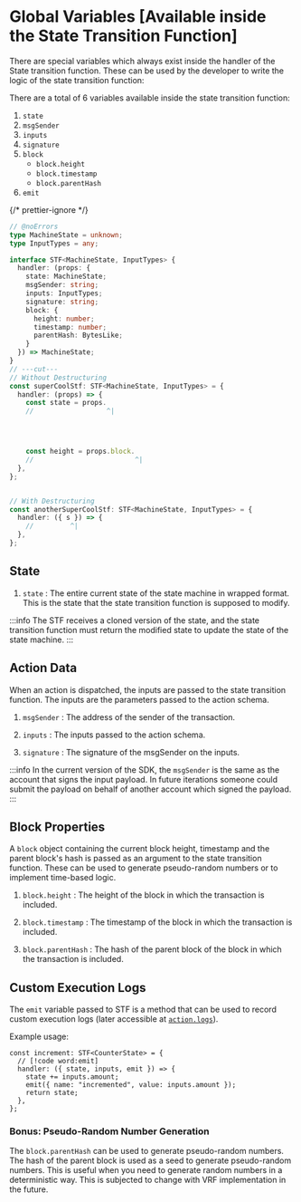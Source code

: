 # Global Variables [Available inside the State Transition Function]

There are special variables which always exist inside the handler of the State transition function. These can be used by the developer to write the logic of the state transition function:

There are a total of 6 variables available inside the state transition function:

1. `state`
2. `msgSender`
3. `inputs`
4. `signature`
5. `block`
    - `block.height`
    - `block.timestamp`
    - `block.parentHash`
6. `emit`

{/* prettier-ignore */}
```ts twoslash [transitions.ts]
// @noErrors
type MachineState = unknown;
type InputTypes = any;

interface STF<MachineState, InputTypes> {
  handler: (props: {
    state: MachineState;
    msgSender: string;
    inputs: InputTypes;
    signature: string;
    block: {
      height: number;
      timestamp: number;
      parentHash: BytesLike;
    }
  }) => MachineState;
}
// ---cut---
// Without Destructuring
const superCoolStf: STF<MachineState, InputTypes> = {
  handler: (props) => {
    const state = props.
    //                  ^|




    const height = props.block.
    //                         ^|
  },
};


// With Destructuring
const anotherSuperCoolStf: STF<MachineState, InputTypes> = {
  handler: ({ s }) => {
    //         ^|
  },
};
```

## State

1. `state` : The entire current state of the state machine in wrapped format. This is the state that the state transition function is supposed to modify.

:::info
The STF receives a cloned version of the state, and the state transition function must return the modified state to update the state of the state machine.
:::

## Action Data

When an action is dispatched, the inputs are passed to the state transition function. The inputs are the parameters passed to the action schema.

1. `msgSender` : The address of the sender of the transaction.

2. `inputs` : The inputs passed to the action schema.

3. `signature` : The signature of the msgSender on the inputs.

:::info
In the current version of the SDK, the `msgSender` is the same as the account that signs the input payload. In future iterations someone could submit the payload on behalf of another account which signed the payload.
:::

## Block Properties

A `block` object containing the current block height, timestamp and the parent block's hash is passed as an argument to the state transition function. These can be used to generate pseudo-random numbers or to implement time-based logic.

1. `block.height` : The height of the block in which the transaction is included.

2. `block.timestamp` : The timestamp of the block in which the transaction is included.

3. `block.parentHash` : The hash of the parent block of the block in which the transaction is included.

## Custom Execution Logs

The `emit` variable passed to STF is a method that can be used to record custom execution logs (later accessible at [`action.logs`](/build/framework/action/serialized-action#actionlogs)).

Example usage:

```tsx [transitions.ts]
const increment: STF<CounterState> = {
  // [!code word:emit]
  handler: ({ state, inputs, emit }) => {
    state += inputs.amount;
    emit({ name: "incremented", value: inputs.amount });
    return state;
  },
};
```

### Bonus: Pseudo-Random Number Generation

The `block.parentHash` can be used to generate pseudo-random numbers. The hash of the parent block is used as a seed to generate pseudo-random numbers. This is useful when you need to generate random numbers in a deterministic way. This is subjected to change with VRF implementation in the future.
